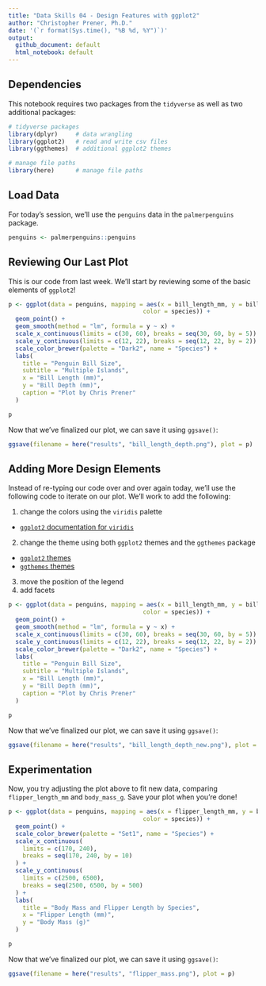 ```yaml
---
title: "Data Skills 04 - Design Features with ggplot2"
author: "Christopher Prener, Ph.D."
date: '(`r format(Sys.time(), "%B %d, %Y")`)'
output:
  github_document: default
  html_notebook: default
---
```


## Dependencies
This notebook requires two packages from the `tidyverse` as well as two additional packages:

```r
# tidyverse packages
library(dplyr)     # data wrangling
library(ggplot2)   # read and write csv files
library(ggthemes)  # additional ggplot2 themes

# manage file paths
library(here)      # manage file paths
```

## Load Data
For today's session, we'll use the `penguins` data in the `palmerpenguins` package.

```r
penguins <- palmerpenguins::penguins
```

## Reviewing Our Last Plot
This is our code from last week. We'll start by reviewing some of the basic elements of `ggplot2`!

```r
p <- ggplot(data = penguins, mapping = aes(x = bill_length_mm, y = bill_depth_mm,
                                      color = species)) +
  geom_point() +
  geom_smooth(method = "lm", formula = y ~ x) +
  scale_x_continuous(limits = c(30, 60), breaks = seq(30, 60, by = 5)) +
  scale_y_continuous(limits = c(12, 22), breaks = seq(12, 22, by = 2)) + 
  scale_color_brewer(palette = "Dark2", name = "Species") +
  labs(
    title = "Penguin Bill Size",
    subtitle = "Multiple Islands",
    x = "Bill Length (mm)",
    y = "Bill Depth (mm)",
    caption = "Plot by Chris Prener"
  )

p
```

Now that we've finalized our plot, we can save it using `ggsave()`:

```r
ggsave(filename = here("results", "bill_length_depth.png"), plot = p)
```

## Adding More Design Elements
Instead of re-typing our code over and over again today, we'll use the following code to iterate on our plot. We'll work to add the following:

1. change the colors using the `viridis` palette
  * [`ggplot2` documentation for `viridis`](https://ggplot2.tidyverse.org/reference/scale_viridis.html)
2. change the theme using both `ggplot2` themes and the `ggthemes` package
  * [`ggplot2` themes](https://ggplot2.tidyverse.org/reference/ggtheme.html)
  * [`ggthemes` themes](https://yutannihilation.github.io/allYourFigureAreBelongToUs/ggthemes/)
3. move the position of the legend
4. add facets

```r
p <- ggplot(data = penguins, mapping = aes(x = bill_length_mm, y = bill_depth_mm,
                                      color = species)) +
  geom_point() +
  geom_smooth(method = "lm", formula = y ~ x) +
  scale_x_continuous(limits = c(30, 60), breaks = seq(30, 60, by = 5)) +
  scale_y_continuous(limits = c(12, 22), breaks = seq(12, 22, by = 2)) + 
  scale_color_brewer(palette = "Dark2", name = "Species") +
  labs(
    title = "Penguin Bill Size",
    subtitle = "Multiple Islands",
    x = "Bill Length (mm)",
    y = "Bill Depth (mm)",
    caption = "Plot by Chris Prener"
  )

p
```

Now that we've finalized our plot, we can save it using `ggsave()`:

```r
ggsave(filename = here("results", "bill_length_depth_new.png"), plot = p)
```

## Experimentation
Now, you try adjusting the plot above to fit new data, comparing `flipper_length_mm` and `body_mass_g`. Save your plot when you're done!

```r
p <- ggplot(data = penguins, mapping = aes(x = flipper_length_mm, y = body_mass_g,
                                      color = species)) +
  geom_point() +
  scale_color_brewer(palette = "Set1", name = "Species") +
  scale_x_continuous(
    limits = c(170, 240), 
    breaks = seq(170, 240, by = 10)
  ) +
  scale_y_continuous(
    limits = c(2500, 6500), 
    breaks = seq(2500, 6500, by = 500)
  ) +
  labs(
    title = "Body Mass and Flipper Length by Species",
    x = "Flipper Length (mm)",
    y = "Body Mass (g)"
  )

p
```

Now that we've finalized our plot, we can save it using `ggsave()`:

```r
ggsave(filename = here("results", "flipper_mass.png"), plot = p)
```
